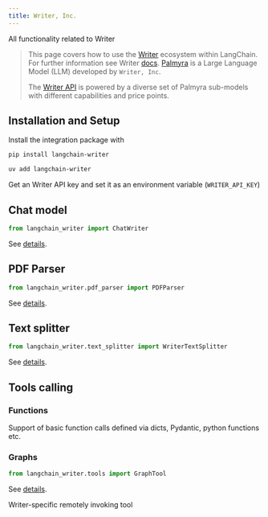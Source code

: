 ```yaml
---
title: Writer, Inc.
---
```


All functionality related to Writer


>This page covers how to use the [Writer](https://writer.com/) ecosystem within LangChain. For further information see Writer [docs](https://dev.writer.com/home/introduction).
>[Palmyra](https://writer.com/blog/palmyra/) is a Large Language Model (LLM) developed by `Writer, Inc`.
>
>The [Writer API](https://dev.writer.com/api-guides/introduction) is powered by a diverse set of Palmyra sub-models with different capabilities and price points.

## Installation and Setup

Install the integration package with
<CodeGroup>
```bash pip
pip install langchain-writer
```

```bash uv
uv add langchain-writer
```
</CodeGroup>

Get an Writer API key and set it as an environment variable (`WRITER_API_KEY`)

## Chat model

```python
from langchain_writer import ChatWriter
```
See [details](/oss/python/integrations/chat/writer).

## PDF Parser


```python
from langchain_writer.pdf_parser import PDFParser
```
See [details](/oss/python/integrations/document_loaders/parsers/writer_pdf_parser).

## Text splitter

```python
from langchain_writer.text_splitter import WriterTextSplitter
```
See [details](/oss/python/integrations/splitters/writer_text_splitter).

## Tools calling

### Functions

Support of basic function calls defined via dicts, Pydantic, python functions etc.

### Graphs

```python
from langchain_writer.tools import GraphTool
```
See [details](/oss/python/integrations/tools/writer).

Writer-specific remotely invoking tool
